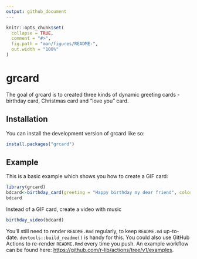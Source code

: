 ```yaml
---
output: github_document
---
```


<!-- README.md is generated from README.Rmd. Please edit that file -->

```r
knitr::opts_chunk$set(
  collapse = TRUE,
  comment = "#>",
  fig.path = "man/figures/README-",
  out.width = "100%"
)
```

# grcard

<!-- badges: start -->
<!-- badges: end -->

The goal of grcard is to created three kinds of dynamic greeting cards - 
    birthday card, Christmas card and "love you" card.

## Installation

You can install the development version of grcard like so:

``` r
install.packages("grcard")
```


## Example

This is a basic example which shows you how to create a GIF card:

```r
library(grcard)
bdcard<-birthday_card(greeting = "Happy birthday my dear friend", color = "strawberry")
bdcard
```

Instead of a GIF card, create a video with music

```r
birthday_video(bdcard)
```

You'll still need to render `README.Rmd` regularly, to keep `README.md` up-to-date. `devtools::build_readme()` is handy for this. You could also use GitHub Actions to re-render `README.Rmd` every time you push. An example workflow can be found here: <https://github.com/r-lib/actions/tree/v1/examples>.

